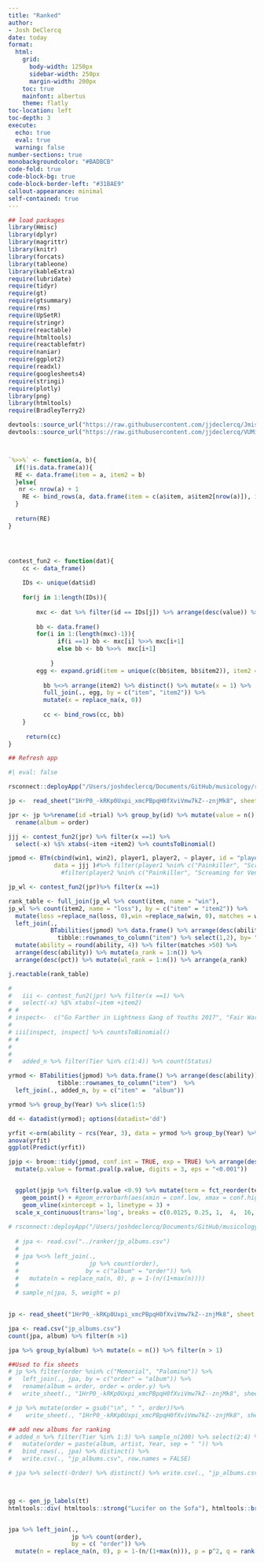 ```yaml
---
title: "Ranked"
author:
- Josh DeClercq
date: today
format:
  html:
    grid: 
      body-width: 1250px
      sidebar-width: 250px
      margin-width: 200px
    toc: true
    mainfont: albertus
    theme: flatly
toc-location: left
toc-depth: 3
execute:
  echo: true
  eval: true
  warning: false
number-sections: true
monobackgroundcolor: "#BADBCB"
code-fold: true
code-block-bg: true
code-block-border-left: "#31BAE9"
callout-appearance: minimal
self-contained: true
---
```


```r
## load packages
library(Hmisc)
library(dplyr)
library(magrittr)
library(knitr)
library(forcats)
library(tableone)
library(kableExtra)
require(lubridate)
require(tidyr)
require(gt)
require(gtsummary)
require(rms)
require(UpSetR)
require(stringr)
require(reactable)
require(htmltools)
require(reactablefmtr)
require(naniar)
require(ggplot2)
require(readxl)
require(googlesheets4)
require(stringi)
require(plotly)
library(png)
library(htmltools)
require(BradleyTerry2)

devtools::source_url("https://raw.githubusercontent.com/jjdeclercq/Jmisc/main/Jmisc.R")
devtools::source_url("https://raw.githubusercontent.com/jjdeclercq/VUMisC/main/JDmisc.R")



`%>>%` <- function(a, b){
  if(!is.data.frame(a)){
  RE <- data.frame(item = a, item2 = b)
  }else{ 
   nr <- nrow(a) + 1
    RE <- bind_rows(a, data.frame(item = c(a$item, a$item2[nrow(a)]), item2 = rep(b, nr))) %>% distinct()
  }
  
  return(RE)
} 




contest_fun2 <- function(dat){
    cc <- data_frame()  
    
    IDs <- unique(dat$id)
    
    for(j in 1:length(IDs)){
    
        mxc <- dat %>% filter(id == IDs[j]) %>% arrange(desc(value)) %>% pull(album)
        
        bb <- data.frame()
        for(i in 1:(length(mxc)-1)){
              if(i ==1) bb <- mxc[i] %>>% mxc[i+1]
              else bb <- bb %>>%  mxc[i+1]
              
            }
        egg <- expand.grid(item = unique(c(bb$item, bb$item2)), item2 = unique(c(bb$item, bb$item2)))
        
          bb %<>% arrange(item2) %>% distinct() %>% mutate(x = 1) %>% 
          full_join(., egg, by = c("item", "item2")) %>% 
          mutate(x = replace_na(x, 0))
         
          cc <- bind_rows(cc, bb)
    }
    
     return(cc)
}

```

```r
## Refresh app

#| eval: false

rsconnect::deployApp("/Users/joshdeclercq/Documents/GitHub/musicology/ranker")
```



```r
jp <-  read_sheet("1HrP0_-kRKp0Uxpi_xmcPBpqH0fXviVmw7kZ--znjMk8", sheet = "rank_order") 

jpr <- jp %>%rename(id =trial) %>% group_by(id) %>% mutate(value = n():1) %>% select(-album) %>% 
  rename(album = order)

jjj <- contest_fun2(jpr) %>% filter(x ==1) %>% 
  select(-x) %$% xtabs(~item +item2) %>% countsToBinomial()

jpmod <- BTm(cbind(win1, win2), player1, player2, ~ player, id = "player", #refcat = "Firepower",
             data = jjj )#%>% filter(player1 %nin% c("Painkiller", "Screaming for Vengeance")) %>% 
               #filter(player2 %nin% c("Painkiller", "Screaming for Vengeance")))

jp_wl <- contest_fun2(jpr)%>% filter(x ==1)

rank_table <- full_join(jp_wl %>% count(item, name = "win"), 
jp_wl %>% count(item2, name = "loss"), by = c("item" = "item2")) %>%
  mutate(loss =replace_na(loss, 0),win =replace_na(win, 0), matches = win +loss, pct = round(win/matches, 4)) %>% 
  left_join(., 
            BTabilities(jpmod) %>% data.frame() %>% arrange(desc(ability)) %>% 
              tibble::rownames_to_column("item") %>% select(1,2), by= "item") %>% 
  mutate(ability = round(ability, 4)) %>% filter(matches >50) %>% 
  arrange(desc(ability)) %>% mutate(a_rank = 1:n()) %>% 
  arrange(desc(pct)) %>% mutate(wl_rank = 1:n()) %>% arrange(a_rank)

j.reactable(rank_table)
```


```r

  
# 
#   iii <- contest_fun2(jpr) %>% filter(x ==1) %>%
#   select(-x) %$% xtabs(~item +item2)
# #   
# inspect<-  c("Go Farther in Lightness Gang of Youths 2017", "Fair Warning Van Halen 1981", "Rising Rainbow 1976", "Screaming for Vengeance Judas Priest 1982")
# 
# iii[inspect, inspect] %>% countsToBinomial()
# # 
# 
#   
#   added_n %>% filter(Tier %in% c(1:4)) %>% count(Status)
```


```r
yrmod <- BTabilities(jpmod) %>% data.frame() %>% arrange(desc(ability)) %>% 
              tibble::rownames_to_column("item")  %>% 
  left_join(., added_n, by = c("item" =  "album"))

yrmod %>% group_by(Year) %>% slice(1:5)

dd <- datadist(yrmod); options(datadist='dd')

yrfit <-orm(ability ~ rcs(Year, 3), data = yrmod %>% group_by(Year) %>% slice(1:5))
anova(yrfit)
ggplot(Predict(yrfit))
```


```r
jpjp <- broom::tidy(jpmod, conf.int = TRUE, exp = TRUE) %>% arrange(desc(estimate) ) %>% 
  mutate(p.value = format.pval(p.value, digits = 3, eps = "<0.001"))


  ggplot(jpjp %>% filter(p.value <0.9) %>% mutate(term = fct_reorder(term, estimate, max)), aes(x = estimate, y = term)) +
    geom_point() + #geom_errorbarh(aes(xmin = conf.low, xmax = conf.high), height = 0) +
    geom_vline(xintercept = 1, linetype = 3) +
  scale_x_continuous(trans='log', breaks = c(0.0125, 0.25, 1,  4,  16, 64))
  
# rsconnect::deployApp("/Users/joshdeclercq/Documents/GitHub/musicology/ranker")
  
  # jpa <- read.csv("../ranker/jp_albums.csv")
  # 
  # jpa %<>% left_join(., 
  #                    jp %>% count(order),
  #                   by = c("album" = "order")) %>% 
  #   mutate(n = replace_na(n, 0), p = 1-(n/(1+max(n))))
  # 
  # sample_n(jpa, 5, weight = p)
  

```

```r
jp <- read_sheet("1HrP0_-kRKp0Uxpi_xmcPBpqH0fXviVmw7kZ--znjMk8", sheet = "rank_order")#, col_types = "iTTccdc")

jpa <- read.csv("jp_albums.csv")
count(jpa, album) %>% filter(n >1)

jpa %>% group_by(album) %>% mutate(n = n()) %>% filter(n > 1)

##Used to fix sheets
# jp %>% filter(order %nin% c("Memorial", "Palomino")) %>% 
#   left_join(., jpa, by = c("order" = "album")) %>% 
#   rename(album = order, order = order.y) %>% 
#   write_sheet(., "1HrP0_-kRKp0Uxpi_xmcPBpqH0fXviVmw7kZ--znjMk8", sheet = "rank_order")

# jp %>% mutate(order = gsub("\n", " ", order))%>%
#    write_sheet(., "1HrP0_-kRKp0Uxpi_xmcPBpqH0fXviVmw7kZ--znjMk8", sheet = "rank_order")

## add new albums for ranking
# added_n %>% filter(Tier %in% 1:3) %>% sample_n(200) %>% select(2:4) %>%
#   mutate(order = paste(album, artist, Year, sep = " ")) %>% 
#   bind_rows(., jpa) %>% distinct() %>%
#   write.csv(., "jp_albums.csv", row.names = FALSE)

# jpa %>% select(-Order) %>% distinct() %>% write.csv(., "jp_albums.csv", row.names = FALSE)



gg <- gen_jp_labels(tt)
htmltools::div( htmltools::strong("Lucifer on the Sofa"), htmltools::br(), "Spoon", htmltools::br(),paste0("(", "2022", ")"))


jpa %>% left_join(., 
                  jp %>% count(order),
                  by = c( "order")) %>% 
  mutate(n = replace_na(n, 0), p = 1-(n/(1+max(n))), p = p^2, q = rank(p), qr = q/max(q)) %>% arrange(qr)

```


